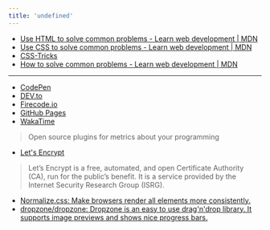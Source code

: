 ```yaml
---
title: 'undefined'
---
```



<GlobalLayout path={url} headings={getHeadings()}>

- [Use HTML to solve common problems - Learn web development | MDN](https://developer.mozilla.org/en-US/docs/Learn/HTML/Howto)
- [Use CSS to solve common problems - Learn web development | MDN](https://developer.mozilla.org/en-US/docs/Learn/CSS/Howto)
- [CSS-Tricks](https://css-tricks.com/)
- [How to solve common problems - Learn web development | MDN](https://developer.mozilla.org/en-US/docs/Learn_web_development/Howto)

---

- [CodePen](https://codepen.io/)
- [DEV.to](https://dev.to/)
- [Firecode.io](https://firecode.io/)
- [GitHub Pages](https://pages.github.com/)
- [WakaTime](https://wakatime.com/)
> Open source plugins for metrics about your programming
- [Let's Encrypt](https://letsencrypt.org/) 
> Let’s Encrypt is a free, automated, and open Certificate Authority (CA), run for the public’s benefit. It is a service provided by the Internet Security Research Group (ISRG).
- [Normalize.css: Make browsers render all elements more consistently.](https://necolas.github.io/normalize.css/)
- [dropzone/dropzone: Dropzone is an easy to use drag'n'drop library. It supports image previews and shows nice progress bars.](https://github.com/dropzone/dropzone)


</GlobalLayout>
